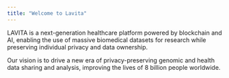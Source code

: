 ```yaml
---
title: "Welcome to Lavita"
---
```


LAVITA is a next-generation healthcare platform powered by blockchain and AI, enabling the use of massive biomedical datasets for research while preserving individual privacy and data ownership.

Our vision is to drive a new era of privacy-preserving genomic and health data sharing and analysis, improving the lives of 8 billion people worldwide.

<CardGroup cols={2}>
    <Card title="Medical Evaluation Sphere" icon="sparkles" href="https://docs.lavita.ai/eval-sphere/introduction" />

  <Card title="Lavita AI Jobs" icon="sparkles" href="https://docs.lavita.ai/ai-jobs/setup" />
</CardGroup>